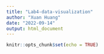 ```yaml
---
title: "Lab4-data-visualization"
author: "Xuan Huang"
date: "2022-09-14"
output: html_document
---
```


```r
knitr::opts_chunk$set(echo = TRUE)
```

